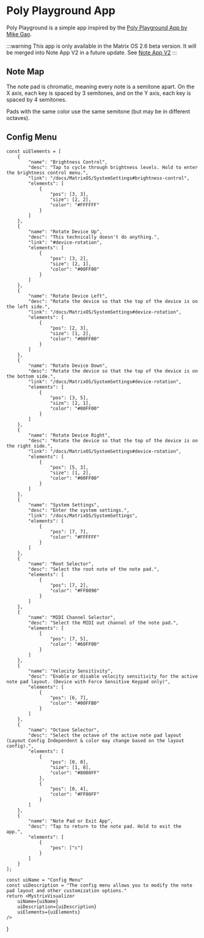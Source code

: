 
# Poly Playground App

Poly Playground is a simple app inspired by the [Poly Playground App by Mike Gao](https://apps.apple.com/us/app/polyplayground/id511514938).

:::warning
This app is only available in the Matrix OS 2.6 beta version.
It will be merged into Note App V2 in a future update. See [Note App V2](/docs/Backroom/NoteAppV2.mdx)
:::

## Note Map

The note pad is chromatic, meaning every note is a semitone apart. On the X axis, each key is spaced by 3 semitones, and on the Y axis, each key is spaced by 4 semitones.

Pads with the same color use the same semitone (but may be in different octaves).

## Config Menu


    const uiElements = [
        {
            "name": "Brightness Control",
            "desc": "Tap to cycle through brightness levels. Hold to enter the brightness control menu.",
            "link": "/docs/MatrixOS/SystemSettings#brightness-control",
            "elements": [
                {
                    "pos": [3, 3],
                    "size": [2, 2],
                    "color": "#FFFFFF"
                }
            ]
        },
        {
            "name": "Rotate Device Up",
            "desc": "This technically doesn't do anything.",
            "link": "#device-rotation",
            "elements": [
                {
                    "pos": [3, 2],
                    "size": [2, 1],
                    "color": "#00FF00"
                }
            ]
        },
        {
            "name": "Rotate Device Left",
            "desc": "Rotate the device so that the top of the device is on the left side.",
            "link": "/docs/MatrixOS/SystemSettings#device-rotation",
            "elements": [
                {
                    "pos": [2, 3],
                    "size": [1, 2],
                    "color": "#00FF00"
                }
            ]
        },
        {
            "name": "Rotate Device Down",
            "desc": "Rotate the device so that the top of the device is on the bottom side.",
            "link": "/docs/MatrixOS/SystemSettings#device-rotation",
            "elements": [
                {
                    "pos": [3, 5],
                    "size": [2, 1],
                    "color": "#00FF00"
                }
            ]
        },
        {
            "name": "Rotate Device Right",
            "desc": "Rotate the device so that the top of the device is on the right side.",
            "link": "/docs/MatrixOS/SystemSettings#device-rotation",
            "elements": [
                {
                    "pos": [5, 3],
                    "size": [1, 2],
                    "color": "#00FF00"
                }
            ]
        },
        {
            "name": "System Settings",
            "desc": "Enter the system settings.",
            "link": "/docs/MatrixOS/SystemSettings",
            "elements": [
                {
                    "pos": [7, 7],
                    "color": "#FFFFFF"
                }
            ]
        },
        {
            "name": "Root Selector",
            "desc": "Select the root note of the note pad.",
            "elements": [
                {
                    "pos": [7, 2],
                    "color": "#FF0090"
                }
            ]
        },
        {
            "name": "MIDI Channel Selector",
            "desc": "Select the MIDI out channel of the note pad.",
            "elements": [
                {
                    "pos": [7, 5],
                    "color": "#60FF00"
                }
            ]
        },
        {
            "name": "Velocity Sensitivity",
            "desc": "Enable or disable velocity sensitivity for the active note pad layout. (Device with Force Sensitive Keypad only)",
            "elements": [
                {
                    "pos": [6, 7],
                    "color": "#00FFB0"
                }
            ]
        },
        {
            "name": "Octave Selector",
            "desc": "Select the octave of the active note pad layout (Layout Config Independent & color may change based on the layout config).",
            "elements": [
                {
                    "pos": [0, 0],
                    "size": [1, 8],
                    "color": "#8000FF"
                },
                {
                    "pos": [0, 4],
                    "color": "#FF00FF"
                }
            ]
        },
        {
            "name": "Note Pad or Exit App",
            "desc": "Tap to return to the note pad. Hold to exit the app.",
            "elements": [
                {
                    "pos": ["c"]
                }
            ]
        }
    ];

    const uiName = "Config Menu"
    const uiDescription = "The config menu allows you to modify the note pad layout and other customization options."
    return <MystrixVisualizer
        uiName={uiName}
        uiDescription={uiDescription}
        uiElements={uiElements}
    />

}

<ConfigMenu />
